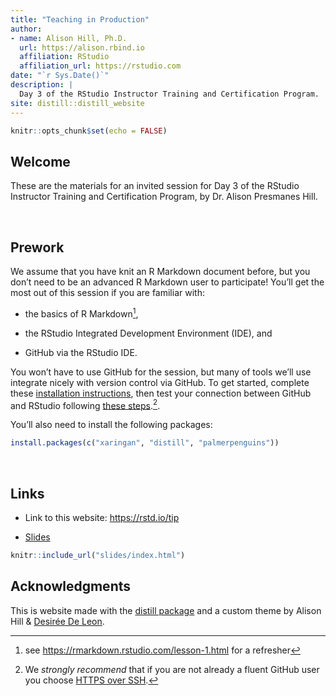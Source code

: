 ```yaml
---
title: "Teaching in Production"
author:
- name: Alison Hill, Ph.D.
  url: https://alison.rbind.io
  affiliation: RStudio
  affiliation_url: https://rstudio.com
date: "`r Sys.Date()`"
description: |
  Day 3 of the RStudio Instructor Training and Certification Program.
site: distill::distill_website
---
```


```r
knitr::opts_chunk$set(echo = FALSE)
```

## Welcome  

These are the materials for an invited session for Day 3 of the RStudio Instructor Training and Certification Program, by Dr. Alison Presmanes Hill.

\

## Prework

We assume that you have knit an R Markdown document before, but you don’t need to be an advanced R Markdown user to participate! You'll get the most out of this session if you are familiar with: 

+ the basics of R Markdown^[see <https://rmarkdown.rstudio.com/lesson-1.html> for a refresher],

+ the RStudio Integrated Development Environment (IDE), and

+ GitHub via the RStudio IDE. 




<aside>You won't have to use GitHub for the session, but many of tools we'll use integrate nicely with version control via GitHub. To get started, complete these [installation instructions](https://happygitwithr.com/install-intro.html), then test your connection between GitHub and RStudio following [these steps](https://happygitwithr.com/connect-intro.html).^[We *strongly recommend* that if you are not already a fluent GitHub user you choose [HTTPS over SSH](https://happygitwithr.com/credential-caching.html).]. </aside>

You'll also need to install the following packages:

```r
install.packages(c("xaringan", "distill", "palmerpenguins"))
```


\

## Links

+ Link to this website: <https://rstd.io/tip>

+ [Slides](slides/index.html)

```r
knitr::include_url("slides/index.html")
```



## Acknowledgments {.appendix}

This is website made with the [distill package](https://rstudio.github.io/distill/) and a custom theme by Alison Hill & [Desirée De Leon](https://desiree.rbind.io/).
